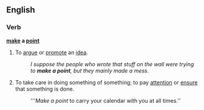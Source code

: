 ==English==

===Verb===
'''[[make]] a [[point]]'''
# {{idiom}} To [[argue]] or [[promote]] an [[idea]].
#:''I suppose the people who wrote that stuff on the wall were trying to '''make a point''', but they mainly made a mess.''
#{{idiom}} To take care in doing something of something; to pay [[attention]] or [[ensure]] that something is done.
#:'''''Make a point'' to carry your calendar with you at all times.''